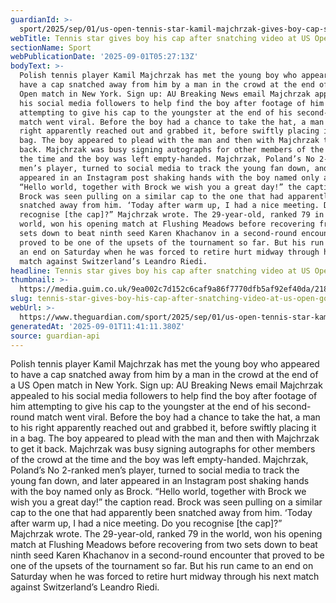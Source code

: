 ```yaml
---
guardianId: >-
  sport/2025/sep/01/us-open-tennis-star-kamil-majchrzak-gives-boy-cap-snatching-video
webTitle: Tennis star gives boy his cap after snatching video at US Open goes viral
sectionName: Sport
webPublicationDate: '2025-09-01T05:27:13Z'
bodyText: >-
  Polish tennis player Kamil Majchrzak has met the young boy who appeared to
  have a cap snatched away from him by a man in the crowd at the end of a US
  Open match in New York. Sign up: AU Breaking News email Majchrzak appealed to
  his social media followers to help find the boy after footage of him
  attempting to give his cap to the youngster at the end of his second-round
  match went viral. Before the boy had a chance to take the hat, a man to his
  right apparently reached out and grabbed it, before swiftly placing it in a
  bag. The boy appeared to plead with the man and then with Majchrzak to get it
  back. Majchrzak was busy signing autographs for other members of the crowd at
  the time and the boy was left empty-handed. Majchrzak, Poland’s No 2-ranked
  men’s player, turned to social media to track the young fan down, and later
  appeared in an Instagram post shaking hands with the boy named only as Brock.
  “Hello world, together with Brock we wish you a great day!” the caption read.
  Brock was seen pulling on a similar cap to the one that had apparently been
  snatched away from him. ‘Today after warm up, I had a nice meeting. Do you
  recognise [the cap]?” Majchrzak wrote. The 29-year-old, ranked 79 in the
  world, won his opening match at Flushing Meadows before recovering from two
  sets down to beat ninth seed Karen Khachanov in a second-round encounter that
  proved to be one of the upsets of the tournament so far. But his run came to
  an end on Saturday when he was forced to retire hurt midway through his next
  match against Switzerland’s Leandro Riedi.
headline: Tennis star gives boy his cap after snatching video at US Open goes viral
thumbnail: >-
  https://media.guim.co.uk/9ea002c7d152c6caf9a86f7770dfb5af92ef40da/218_0_2917_2334/500.jpg
slug: tennis-star-gives-boy-his-cap-after-snatching-video-at-us-open-goes-viral
webUrl: >-
  https://www.theguardian.com/sport/2025/sep/01/us-open-tennis-star-kamil-majchrzak-gives-boy-cap-snatching-video
generatedAt: '2025-09-01T11:41:11.380Z'
source: guardian-api
---
```

Polish tennis player Kamil Majchrzak has met the young boy who appeared to have a cap snatched away from him by a man in the crowd at the end of a US Open match in New York. Sign up: AU Breaking News email Majchrzak appealed to his social media followers to help find the boy after footage of him attempting to give his cap to the youngster at the end of his second-round match went viral. Before the boy had a chance to take the hat, a man to his right apparently reached out and grabbed it, before swiftly placing it in a bag. The boy appeared to plead with the man and then with Majchrzak to get it back. Majchrzak was busy signing autographs for other members of the crowd at the time and the boy was left empty-handed. Majchrzak, Poland’s No 2-ranked men’s player, turned to social media to track the young fan down, and later appeared in an Instagram post shaking hands with the boy named only as Brock. “Hello world, together with Brock we wish you a great day!” the caption read. Brock was seen pulling on a similar cap to the one that had apparently been snatched away from him. ‘Today after warm up, I had a nice meeting. Do you recognise [the cap]?” Majchrzak wrote. The 29-year-old, ranked 79 in the world, won his opening match at Flushing Meadows before recovering from two sets down to beat ninth seed Karen Khachanov in a second-round encounter that proved to be one of the upsets of the tournament so far. But his run came to an end on Saturday when he was forced to retire hurt midway through his next match against Switzerland’s Leandro Riedi.
